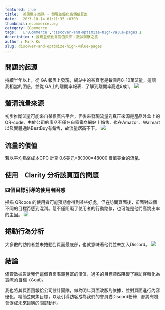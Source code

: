 ```yaml
---
featured: true
title:  美國電子商務 - 發現並優化高價值頁面
date:   2023-10-14 01:01:35 +0300
thumbnail: ecommerce.png
category: ECommerce
tags:   ['ECommerce','discover-and-optimize-high-value-pages']
description : 發現並優化高價值頁面：數據洞察之旅
author : Mark Ku
slug: discover-and-optimize-high-value-pages
---
```


## 問題的起源
持續半年以上，從 GA 報表上發現，網站中的某頁老是每個月8-10萬流量，這讓我相當的困惑，並從 GA上的離開率報表，了解到離開率高達9成1。
![](1.png)

## 釐清流量來源
初步推斷流量可能來自某個廣告平台，但後來發現流量的真正來源是產品外盒上的QR-code。由於公司的產品不僅在自家電商網站上銷售，也在Amazon、Walmart以及實體通路BestBuy有銷售，故流量居高不下。
![](2.png)

## 流量的價值 
若以平均點擊成本CPC 計算 0.6美元*80000=48000 價值美金的流量。

## 使用　Clarity 分析該頁面的問題
### 四個目標引導的使用者困惑
掃描 QRcode 的使用者可能預期會得到某些好處，但在訪問頁面後，卻面對四個不同的目標而感到混淆。這不僅阻礙了使用者的行動路線，也可能是他們高跳出率的主因。
![](3.png)

## 捲動行為分析
大多數的訪問者並未捲動到頁面最底部，也就意味著他們並未加入Discord。
![](4.png)

## 結論
儘管數據告訴我們這個頁面潛藏豐富的價值，過多的目標顯然阻礙了將訪客轉化為實際的目標（Goal)。

我也將其頁面回報給公司設計團隊，做為明年頁面改版的依據，並對頁面進行內容優化，精簡並聚焦目標，以及引導訪客成為我們的會員或Discord粉絲，都將有機會促成未來回購的關鍵動作。

